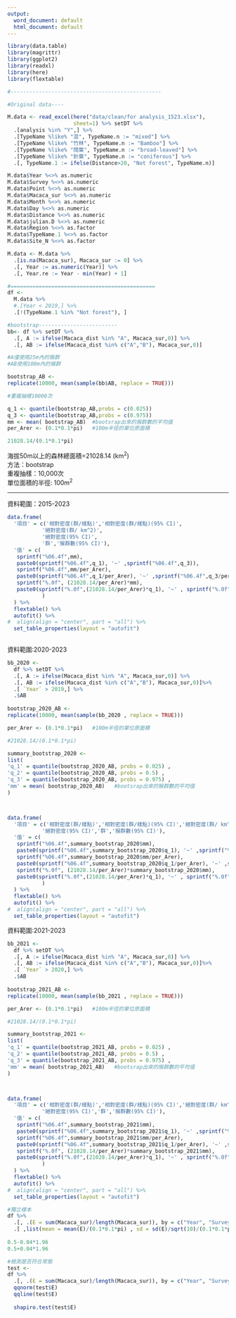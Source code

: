```yaml
---
output:
  word_document: default
  html_document: default
---
```

```r
library(data.table)
library(magrittr)
library(ggplot2)
library(readxl)
library(here)
library(flextable)

```

```r
#------------------------------------------------

#Original data---- 

M.data <- read_excel(here("data/clean/for analysis_1523.xlsx"),
                     sheet=1) %>% setDT %>% 
  .[analysis %in% "Y",] %>% 
  .[TypeName %like% "混", TypeName.n := "mixed"] %>% 
  .[TypeName %like% "竹林", TypeName.n := "Bamboo"] %>% 
  .[TypeName %like% "闊葉", TypeName.n := "broad-leaved"] %>% 
  .[TypeName %like% "針葉", TypeName.n := "coniferous"] %>% 
  .[, TypeName.1 := ifelse(Distance>20, "Not forest", TypeName.n)]

M.data$Year %<>% as.numeric
M.data$Survey %<>% as.numeric
M.data$Point %<>% as.numeric
M.data$Macaca_sur %<>% as.numeric
M.data$Month %<>% as.numeric
M.data$Day %<>% as.numeric
M.data$Distance %<>% as.numeric
M.data$julian.D %<>% as.numeric
M.data$Region %<>% as.factor
M.data$TypeName.1 %<>% as.factor
M.data$Site_N %<>% as.factor
```

```r
M.data <- M.data %>% 
  .[is.na(Macaca_sur), Macaca_sur := 0] %>% 
  .[, Year := as.numeric(Year)] %>% 
  .[, Year.re := Year - min(Year) + 1]

#==============================================
df <- 
  M.data %>% 
  #.[Year < 2019,] %>%
  .[!(TypeName.1 %in% "Not forest"), ]
```

```r
#bootstrap-------------------------
bb<- df %>% setDT %>% 
  .[, A := ifelse(Macaca_dist %in% "A", Macaca_sur,0)] %>% 
  .[, AB := ifelse(Macaca_dist %in% c("A","B"), Macaca_sur,0)]

#A僅使用25m內的猴群
#AB使用100m內的猴群

```

```r
bootstrap_AB <- 
replicate(10000, mean(sample(bb$AB, replace = TRUE)))

#重複抽樣10000次
```

```r
q_1 <- quantile(bootstrap_AB,probs = c(0.025))
q_3 <- quantile(bootstrap_AB,probs = c(0.975))
mm <- mean( bootstrap_AB)  #bootsrap出來的猴群數的平均值
per_Arer <- (0.1*0.1*pi)   #100m半徑的單位原面積

21028.14/(0.1*0.1*pi)
```

海拔50m以上的森林總面積=21028.14 (km^2^)\
方法：bootstrap\
重複抽樣：10,000次\
單位面積的半徑: 100m^2^

---

資料範圍：2015-2023
```r
data.frame(
  '項目' = c('相對密度(群/樣點)','相對密度(群/樣點)(95% CI)',
           '絕對密度(群/ km^2)',
           '絕對密度(95% CI)',
           '群','猴群數(95% CI)'),
  '值' = c(
   sprintf("%06.4f",mm),
   paste0(sprintf("%06.4f",q_1), '~' ,sprintf("%06.4f",q_3)),
   sprintf("%06.4f",mm/per_Arer),
   paste0(sprintf("%06.4f",q_1/per_Arer), '~' ,sprintf("%06.4f",q_3/per_Arer)),
   sprintf("%.0f", (21028.14/per_Arer)*mm),
   paste0(sprintf("%.0f",(21028.14/per_Arer)*q_1), '~' , sprintf("%.0f",(21028.14/per_Arer)*q_3))
           )
  ) %>% 
  flextable() %>% 
  autofit() %>% 
#  align(align = "center", part = "all") %>%
  set_table_properties(layout = "autofit") 
   
```



資料範圍:2020-2023


```r
bb_2020 <- 
  df %>% setDT %>% 
  .[, A := ifelse(Macaca_dist %in% "A", Macaca_sur,0)] %>% 
  .[, AB := ifelse(Macaca_dist %in% c("A","B"), Macaca_sur,0)]%>% 
  .[ `Year` > 2019,] %>% 
  .$AB 
  
bootstrap_2020_AB <-   
replicate(10000, mean(sample(bb_2020 , replace = TRUE)))

per_Arer <- (0.1*0.1*pi)   #100m半徑的單位原面積

#21028.14/(0.1*0.1*pi)

summary_bootstrap_2020 <- 
list(
'q_1' = quantile(bootstrap_2020_AB, probs = 0.025) ,
'q_2' = quantile(bootstrap_2020_AB, probs = 0.5) ,
'q_3' = quantile(bootstrap_2020_AB, probs = 0.975) ,
'mm' = mean( bootstrap_2020_AB)   #bootsrap出來的猴群數的平均值
)



data.frame(
  '項目' = c('相對密度(群/樣點)','相對密度(群/樣點)(95% CI)','絕對密度(群/ km^2)',
           '絕對密度(95% CI)','群','猴群數(95% CI)'),
  '值' = c(
   sprintf("%06.4f",summary_bootstrap_2020$mm),
   paste0(sprintf("%06.4f",summary_bootstrap_2020$q_1), '~' ,sprintf("%06.4f",summary_bootstrap_2020$q_3)),
   sprintf("%06.4f",summary_bootstrap_2020$mm/per_Arer),
   paste0(sprintf("%06.4f",summary_bootstrap_2020$q_1/per_Arer), '~' ,sprintf("%06.4f",summary_bootstrap_2020$q_3/per_Arer)),
   sprintf("%.0f", (21028.14/per_Arer)*summary_bootstrap_2020$mm),
   paste0(sprintf("%.0f",(21028.14/per_Arer)*q_1), '~' , sprintf("%.0f",(21028.14/per_Arer)*summary_bootstrap_2020$q_3))
           )
  ) %>% 
  flextable() %>% 
  autofit() %>% 
#  align(align = "center", part = "all") %>%
  set_table_properties(layout = "autofit") 


```



資料範圍:2021-2023


```r
bb_2021 <- 
  df %>% setDT %>% 
  .[, A := ifelse(Macaca_dist %in% "A", Macaca_sur,0)] %>% 
  .[, AB := ifelse(Macaca_dist %in% c("A","B"), Macaca_sur,0)]%>% 
  .[ `Year` > 2020,] %>% 
  .$AB 
  
bootstrap_2021_AB <-   
replicate(10000, mean(sample(bb_2021 , replace = TRUE)))

per_Arer <- (0.1*0.1*pi)   #100m半徑的單位原面積

#21028.14/(0.1*0.1*pi)

summary_bootstrap_2021 <- 
list(
'q_1' = quantile(bootstrap_2021_AB, probs = 0.025) ,
'q_2' = quantile(bootstrap_2021_AB, probs = 0.5) ,
'q_3' = quantile(bootstrap_2021_AB, probs = 0.975) ,
'mm' = mean( bootstrap_2021_AB)   #bootsrap出來的猴群數的平均值
)



data.frame(
  '項目' = c('相對密度(群/樣點)','相對密度(群/樣點)(95% CI)','絕對密度(群/ km^2)',
           '絕對密度(95% CI)','群','猴群數(95% CI)'),
  '值' = c(
   sprintf("%06.4f",summary_bootstrap_2021$mm),
   paste0(sprintf("%06.4f",summary_bootstrap_2021$q_1), '~' ,sprintf("%06.4f",summary_bootstrap_2021$q_3)),
   sprintf("%06.4f",summary_bootstrap_2021$mm/per_Arer),
   paste0(sprintf("%06.4f",summary_bootstrap_2021$q_1/per_Arer), '~' ,sprintf("%06.4f",summary_bootstrap_2021$q_3/per_Arer)),
   sprintf("%.0f", (21028.14/per_Arer)*summary_bootstrap_2021$mm),
   paste0(sprintf("%.0f",(21028.14/per_Arer)*q_1), '~' , sprintf("%.0f",(21028.14/per_Arer)*summary_bootstrap_2021$q_3))
           )
  ) %>% 
  flextable() %>% 
  autofit() %>% 
#  align(align = "center", part = "all") %>%
  set_table_properties(layout = "autofit") 


```




```r
#獨立樣本
df %>% 
  .[, .(E = sum(Macaca_sur)/length(Macaca_sur)), by = c("Year", "Survey")] %>% 
  .[ ,list(mean = mean(E)/(0.1*0.1*pi) , sd = sd(E)/sqrt(10)/(0.1*0.1*pi))] 
  
0.5-0.04*1.96
0.5+0.04*1.96
```

```r
#檢測是否符合常態
test <- 
df %>% 
  .[, .(E = sum(Macaca_sur)/length(Macaca_sur)), by = c("Year", "Survey")] 
  qqnorm(test$E)
  qqline(test$E)
  
  shapiro.test(test$E)
```
